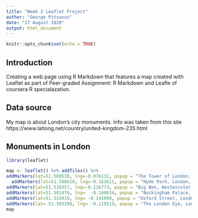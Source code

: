 ---
title: "Week 2 Leaflet Project"
author: "George Pitsavas"
date: "17 August 2020"
output: html_document
---

```{r setup, include=FALSE}
knitr::opts_chunk$set(echo = TRUE)
```

## Introduction
Creating a web page using R Markdown that features a map created with Leaflet as part of Peer-graded Assignment: R Markdown and Leafle of coursera R specialazation.


## Data source
My map is about London's city monuments.
Info was taken from this site https://www.latlong.net/country/united-kingdom-235.html

## Monuments in London

```{r,echo=FALSE}
library(leaflet)
```



```{r,echo=FALSE}
map <- leaflet() %>% addTiles() %>%
addMarkers(lat=51.508530, lng=-0.076132, popup = "The Tower of London, London, UK ") %>%
  addMarkers(lat=51.508610, lng=-0.163611, popup = "Hyde Park, London, the UK") %>%
addMarkers(lat=51.510357, lng=-0.116773, popup = "Big Ben, Westminster, London, UK") %>%
addMarkers(lat=51.501476, lng=  -0.140634, popup = "Buckingham Palace, London, UK") %>%
addMarkers(lat=51.515419, lng= -0.141099, popup = "Oxford Street, London, UK") %>%    
addMarkers(lat= 51.503399, lng= -0.119519, popup = "The London Eye, London, UK ")  
map
```


